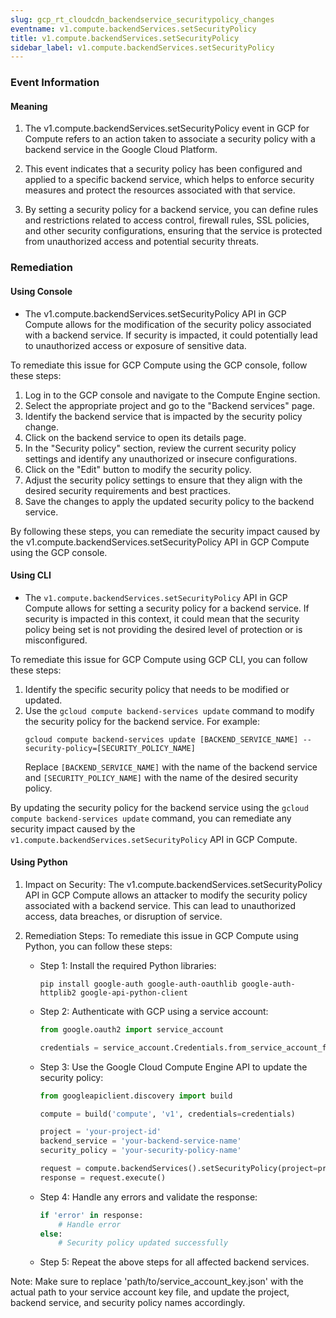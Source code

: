 ```yaml
--- 
slug: gcp_rt_cloudcdn_backendservice_securitypolicy_changes
eventname: v1.compute.backendServices.setSecurityPolicy
title: v1.compute.backendServices.setSecurityPolicy
sidebar_label: v1.compute.backendServices.setSecurityPolicy
---
```

                       


### Event Information

#### Meaning

1. The v1.compute.backendServices.setSecurityPolicy event in GCP for Compute refers to an action taken to associate a security policy with a backend service in the Google Cloud Platform.

2. This event indicates that a security policy has been configured and applied to a specific backend service, which helps to enforce security measures and protect the resources associated with that service.

3. By setting a security policy for a backend service, you can define rules and restrictions related to access control, firewall rules, SSL policies, and other security configurations, ensuring that the service is protected from unauthorized access and potential security threats.

### Remediation

#### Using Console

- The v1.compute.backendServices.setSecurityPolicy API in GCP Compute allows for the modification of the security policy associated with a backend service. If security is impacted, it could potentially lead to unauthorized access or exposure of sensitive data.

To remediate this issue for GCP Compute using the GCP console, follow these steps:

1. Log in to the GCP console and navigate to the Compute Engine section.
2. Select the appropriate project and go to the "Backend services" page.
3. Identify the backend service that is impacted by the security policy change.
4. Click on the backend service to open its details page.
5. In the "Security policy" section, review the current security policy settings and identify any unauthorized or insecure configurations.
6. Click on the "Edit" button to modify the security policy.
7. Adjust the security policy settings to ensure that they align with the desired security requirements and best practices.
8. Save the changes to apply the updated security policy to the backend service.

By following these steps, you can remediate the security impact caused by the v1.compute.backendServices.setSecurityPolicy API in GCP Compute using the GCP console.

#### Using CLI

- The `v1.compute.backendServices.setSecurityPolicy` API in GCP Compute allows for setting a security policy for a backend service. If security is impacted in this context, it could mean that the security policy being set is not providing the desired level of protection or is misconfigured.

To remediate this issue for GCP Compute using GCP CLI, you can follow these steps:

1. Identify the specific security policy that needs to be modified or updated.
2. Use the `gcloud compute backend-services update` command to modify the security policy for the backend service. For example:
   ```
   gcloud compute backend-services update [BACKEND_SERVICE_NAME] --security-policy=[SECURITY_POLICY_NAME]
   ```
   Replace `[BACKEND_SERVICE_NAME]` with the name of the backend service and `[SECURITY_POLICY_NAME]` with the name of the desired security policy.

By updating the security policy for the backend service using the `gcloud compute backend-services update` command, you can remediate any security impact caused by the `v1.compute.backendServices.setSecurityPolicy` API in GCP Compute.

#### Using Python

1. Impact on Security: The v1.compute.backendServices.setSecurityPolicy API in GCP Compute allows an attacker to modify the security policy associated with a backend service. This can lead to unauthorized access, data breaches, or disruption of service.

2. Remediation Steps: To remediate this issue in GCP Compute using Python, you can follow these steps:

   - Step 1: Install the required Python libraries:
     ```
     pip install google-auth google-auth-oauthlib google-auth-httplib2 google-api-python-client
     ```

   - Step 2: Authenticate with GCP using a service account:
     ```python
     from google.oauth2 import service_account

     credentials = service_account.Credentials.from_service_account_file('path/to/service_account_key.json')
     ```

   - Step 3: Use the Google Cloud Compute Engine API to update the security policy:
     ```python
     from googleapiclient.discovery import build

     compute = build('compute', 'v1', credentials=credentials)

     project = 'your-project-id'
     backend_service = 'your-backend-service-name'
     security_policy = 'your-security-policy-name'

     request = compute.backendServices().setSecurityPolicy(project=project, backendService=backend_service, securityPolicy=security_policy)
     response = request.execute()
     ```

   - Step 4: Handle any errors and validate the response:
     ```python
     if 'error' in response:
         # Handle error
     else:
         # Security policy updated successfully
     ```

   - Step 5: Repeat the above steps for all affected backend services.

Note: Make sure to replace 'path/to/service_account_key.json' with the actual path to your service account key file, and update the project, backend service, and security policy names accordingly.

 